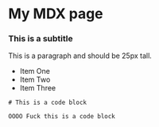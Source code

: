 # My MDX page

### This is a subtitle

This is a paragraph and should be 25px tall.

- Item One
- Item Two
- Item Three

``` 
# This is a code block

OOOO Fuck this is a code block

```